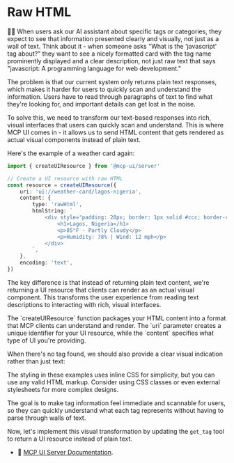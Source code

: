 # Raw HTML

👨‍💼 When users ask our AI assistant about specific tags or categories, they expect to see that information presented clearly and visually, not just as a wall of text. Think about it - when someone asks "What is the 'javascript' tag about?" they want to see a nicely formatted card with the tag name prominently displayed and a clear description, not just raw text that says "javascript: A programming language for web development."

The problem is that our current system only returns plain text responses, which makes it harder for users to quickly scan and understand the information. Users have to read through paragraphs of text to find what they're looking for, and important details can get lost in the noise.

To solve this, we need to transform our text-based responses into rich, visual interfaces that users can quickly scan and understand. This is where MCP UI comes in - it allows us to send HTML content that gets rendered as actual visual components instead of plain text.

Here's the example of a weather card again:

```ts
import { createUIResource } from '@mcp-ui/server'

// Create a UI resource with raw HTML
const resource = createUIResource({
	uri: 'ui://weather-card/lagos-nigeria',
	content: {
		type: 'rawHtml',
		htmlString: `
			<div style="padding: 20px; border: 1px solid #ccc; border-radius: 8px; background: linear-gradient(135deg, #74b9ff, #0984e3); color: white;">
				<h1>Lagos, Nigeria</h1>
				<p>85°F - Partly Cloudy</p>
				<p>Humidity: 78% | Wind: 12 mph</p>
			</div>
		`,
	},
	encoding: 'text',
})
```

The key difference is that instead of returning plain text content, we're returning a UI resource that clients can render as an actual visual component. This transforms the user experience from reading text descriptions to interacting with rich, visual interfaces.

<callout-info>
	The `createUIResource` function packages your HTML content into a format that
	MCP clients can understand and render. The `uri` parameter creates a unique
	identifier for your UI resource, while the `content` specifies what type of UI
	you're providing.
</callout-info>

When there's no tag found, we should also provide a clear visual indication rather than just text:

<callout-info>
	The styling in these examples uses inline CSS for simplicity, but you can use
	any valid HTML markup. Consider using CSS classes or even external stylesheets
	for more complex designs.
</callout-info>

The goal is to make tag information feel immediate and scannable for users, so they can quickly understand what each tag represents without having to parse through walls of text.

Now, let's implement this visual transformation by updating the `get_tag` tool to return a UI resource instead of plain text.

- 📜 [MCP UI Server Documentation](https://mcpui.dev/guide/server/typescript/usage-examples#metadata-configuration-examples).

